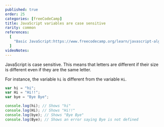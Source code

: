```yaml
---
published: true
order: 25
categories: [freeCodeCamp]
title: JavaScript variables are case sensitive
rarity: common
references:
  [
    "Basic JavaScript:https://www.freecodecamp.org/learn/javascript-algorithms-and-data-structures/basic-javascript",
  ]
videoNotes:
---
```


JavaScript is case sensitive. This means that letters are different if their size is different even if they are the same letter.

For instance, the variable `hi` is different from the variable `Hi`.

```js
var hi = "hi";
var Hi = "Hi!!";
var bye = "Bye Bye";

console.log(hi); // Shows "hi"
console.log(Hi); // Shows "Hi!!"
console.log(bye); // Shows "Bye Bye"
console.log(Bye); // Shows an error saying Bye is not defined
```
